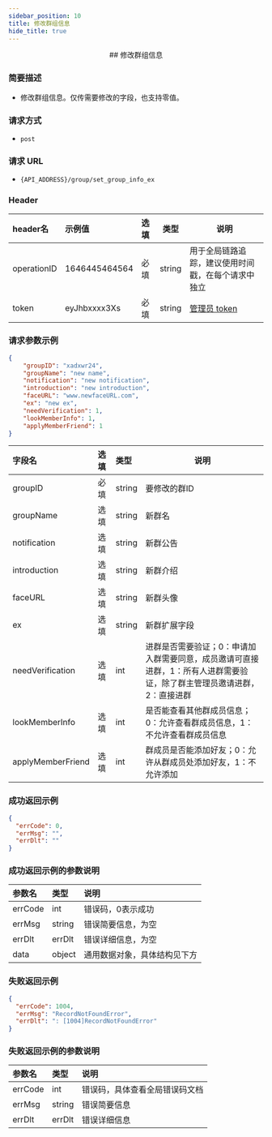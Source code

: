 ```yaml
---
sidebar_position: 10
title: 修改群组信息
hide_title: true
---
```


<center>
## 修改群组信息

</center>

### 简要描述

- 修改群组信息。仅传需要修改的字段，也支持零值。

### 请求方式

- `post`

### 请求 URL

- `{API_ADDRESS}/group/set_group_info_ex`

### Header

|header名|示例值|选填|类型|说明|
|:----    |:-------    |:--- |---|------      |
|operationID|1646445464564|必填|string|用于全局链路追踪，建议使用时间戳，在每个请求中独立|
|token|eyJhbxxxx3Xs|必填|string|[管理员 token](docs/restapi/apis/authenticationManagement/getAdminToken.mdx)|

### 请求参数示例

```json
{
    "groupID": "xadxwr24",
    "groupName": "new name",
    "notification": "new notification",
    "introduction": "new introduction",
    "faceURL": "www.newfaceURL.com",
    "ex": "new ex",
    "needVerification": 1,
    "lookMemberInfo": 1,
    "applyMemberFriend": 1
}
```
|字段名|选填|类型|说明|
|:----    |:-------    |:--- |---|
|groupID|必填|string|要修改的群ID|
|groupName|选填|string|新群名|
|notification|选填|string|新群公告|
|introduction|选填|string|新群介绍|
|faceURL|选填|string|新群头像|
|ex|选填|string|新群扩展字段|
|needVerification|选填|int|进群是否需要验证；0：申请加入群需要同意，成员邀请可直接进群，1：所有人进群需要验证，除了群主管理员邀请进群，2：直接进群|
|lookMemberInfo|选填|int|是否能查看其他群成员信息；0：允许查看群成员信息，1：不允许查看群成员信息|
|applyMemberFriend|选填|int|群成员是否能添加好友；0：允许从群成员处添加好友，1：不允许添加|
### 成功返回示例

```json
{
  "errCode": 0,
  "errMsg": "",
  "errDlt": ""
}
```

### 成功返回示例的参数说明


|参数名|类型|说明|
|:----    |:-------    |:--- |
|errCode|int|错误码，0表示成功|
|errMsg|string|错误简要信息，为空|
|errDlt|errDlt|错误详细信息，为空|
|data|object|通用数据对象，具体结构见下方|
### 失败返回示例

```json
{
  "errCode": 1004,
  "errMsg": "RecordNotFoundError",
  "errDlt": ": [1004]RecordNotFoundError"
}
```
### 失败返回示例的参数说明


|参数名|类型|说明|
|:----    |:-------    |:--- |
|errCode|int|错误码，具体查看全局错误码文档|
|errMsg|string|错误简要信息|
|errDlt|errDlt|错误详细信息|
